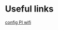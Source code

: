 # Useful links

[config PI wifi]((https://www.raspberrypi.org/documentation/configuration/wireless/wireless-cli.md "DOCUMENTATION > CONFIGURATION > WIRELESS > WIRELESS-CLI"))

